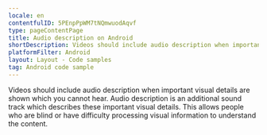 ```yaml
---
locale: en
contentfulID: 5PEnpPpWM7tNQmwuodAqvf
type: pageContentPage
title: Audio description on Android
shortDescription: Videos should include audio description when important visual details are shown which you cannot hear.
platformFilter: Android
layout: Layout - Code samples
tag: Android code sample
---
```


Videos should include audio description when important visual details are shown which you cannot hear. Audio description is an additional sound track which describes these important visual details. This allows people who are blind or have difficulty processing visual information to understand the content.

<CodeSample id="media-audio-description" locale="en" platform="android"/>